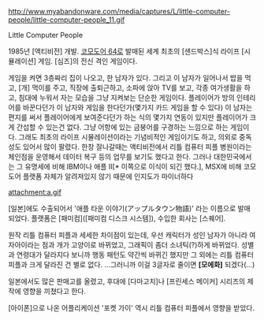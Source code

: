 http://www.myabandonware.com/media/captures/L/little-computer-people/little-computer-people_11.gif

Little Computer People

1985년 [액티비전] 개발. [[코모도어 64]]로 발매된 세계 최초의 [샌드박스]식 라이프 [시뮬레이션] 게임.
[심즈]의 전신 격인 게임이다.

게임을 켜면 3층짜리 집이 나오고, 한 남자가 있다. 그리고 이 남자가 일어나서 밥을 먹고, [개] 먹이를 주고, 직장에 출퇴근하고, 소파에 앉아 TV를 보고, 각종 여가생활을 하고, 침대에 누워서 자는 모습을 그냥 지켜보는 단순한 게임이다. 플레이어가 방의 인테리어를 바꾼다던가 이 남자와 게임을 한다던가(몇가지 카드 게임을 할 수 있다) 이 남자는 편지를 써서 플레이어에게 보여준다던가 하는 식의 몇가지 연동이 있지만 플레이어가 크게 간섭할 수 있는건 없다. 그냥 어항에 있는 금붕어를 구경하는 느낌으로 하는 게임이다.
그래도 최초의 라이프 시뮬레이션이라는 기념비적인 게임이기도 하고, 의외로 중독성도 있어서 많이 팔렸다. 한창 잘나갈때는 액티비전에서 리틀 컴퓨터 피플 병원이라는 체인점을 운영해서 데이터 복구 등의 업무를 보기도 했다고 한다.
그러나 대한민국에서는 그 유명세에 비해 IBM이나 애플 II[* 이쪽으로 이식이 되긴 했다.], MSX에 비해 코모도어 플랫폼 자체가 알려져있지 않기 때문에 인지도가 마이너하다

attachment:a.gif

[일본]에도 수출되어서 '애플 타운 이야기(アップルタウン物語)' 라는 이름으로 발매되었다.
플랫폼은 [패미컴]([패미컴 디스크 시스템]), 수입한 회사는 [스퀘어].

원작 리틀 컴퓨터 피플과 세세한 차이점이 있는데, 우선 캐릭터가 성인 남자가 아니라 여자아이라는 점과 개가 고양이로 바뀌었고, 그래픽이 좀더 소녀틱(?)하게 바뀌었다. 성별과 연령대가 달라지다 보니까 행동 패턴도 약간씩 바뀌긴 했지만 그 외에는 리틀 컴퓨터 피플과 크게 달라진 건 별로 없다.
...그러니까 이걸 3글자로 줄이면 '''[모에화]''' 되겠다(...)

일본에서도 많은 판매고를 올렸고, 후대에 [다마고치]나 [프린세스 메이커] 시리즈의 제작에 영향을 끼쳤다고 한다.


[아이폰]으로 나온 어플리케이션 '포켓 가이' 역시 리틀 컴퓨터 피플에서 영향을 받았다.
